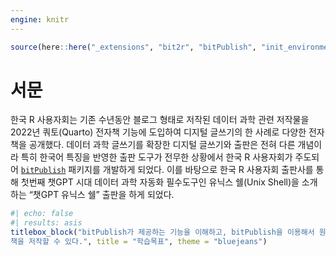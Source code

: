 ---
engine: knitr
---

```{r init, include=FALSE}
source(here::here("_extensions", "bit2r", "bitPublish", "init_environments.R"))
```


# 서문 {.unnumbered}

한국 R 사용자회는 기존 수년동안 블로그 형태로 저작된 데이터 과학 관련 저작물을 2022년 쿼토(Quarto) 전자책 기능에 도입하여  디지털 글쓰기의 한 사례로 다양한 전자책을 공개했다.\footnote{https://r2bit.com/book.html} 데이터 과학 글쓰기를 확장한 디지털 글쓰기와 출판은 전혀 다른 개념이라 특히 한국어 특징을 반영한 출판 도구가 전무한 상황에서 한국 R 사용자회가 주도되어 [`bitPublish`](https://github.com/bit2r/bitPublish) 패키지를 개발하게 되었다. 이를 바탕으로 한국 R 사용자회 출판사를 통해 첫번째 챗GPT 시대 데이터 과학 자동화 필수도구인 유닉스 쉘(Unix Shell)을 소개하는 "챗GPT 유닉스 쉘" 출판을 하게 되었다.




```{r}
#| echo: false
#| results: asis
titlebox_block("bitPublish가 제공하는 기능을 이해하고, bitPublish을 이용해서 원하는 
책을 저작할 수 있다.", title = "학습목표", theme = "bluejeans")
```

